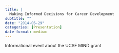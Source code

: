 ```yaml
---
title: |
  Making Informed Decisions for Career Development
subtitle: ""
date: "2014-05-29"
categories: [Presentation]
date-format: medium 
---
```


Informational event about the UCSF MIND grant

